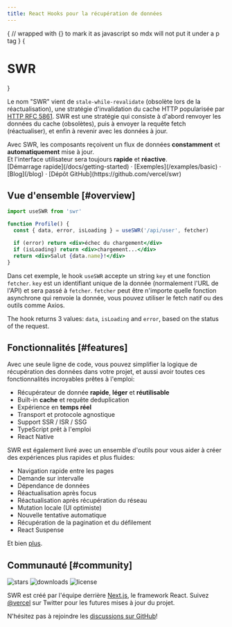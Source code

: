 ```yaml
---
title: React Hooks pour la récupération de données
---
```



{
// wrapped with {} to mark it as javascript so mdx will not put it under a p tag
}
{<h1 className="text-center text-4xl tracking-tighter font-extrabold md:text-5xl mt-8">SWR</h1>}

<Bleed><Features/></Bleed>

Le nom "SWR" vient de `stale-while-revalidate` (obsolète lors de la réactualisation), une stratégie d'invalidation du cache HTTP popularisée par [HTTP RFC 5861](https://tools.ietf.org/html/rfc5861).
SWR est une stratégie qui consiste à d'abord renvoyer les données du cache (obsolètes), puis à envoyer la requête fetch (réactualiser), et enfin à revenir avec les données à jour.

<Callout emoji="✅">
  Avec SWR, les composants reçoivent un flux de données <strong>constamment</strong> et <strong>automatiquement</strong> mise à jour.<br/>
  Et l'interface utilisateur sera toujours <strong>rapide</strong> et <strong>réactive</strong>.
</Callout>

<div className="mt-16 mb-20 text-center">
  [Démarrage rapide](/docs/getting-started) · [Exemples](/examples/basic) · [Blog](/blog) · [Dépôt GitHub](https://github.com/vercel/swr)
</div>

## Vue d'ensemble [#overview]

```jsx
import useSWR from 'swr'

function Profile() {
  const { data, error, isLoading } = useSWR('/api/user', fetcher)

  if (error) return <div>échec du chargement</div>
  if (isLoading) return <div>chargement...</div>
  return <div>Salut {data.name}!</div>
}
```

Dans cet exemple, le hook `useSWR` accepte un string `key` et une fonction `fetcher`. `key` est un identifiant unique de la donnée (normalement l'URL de l'API)
et sera passé à `fetcher`. `fetcher` peut être n'importe quelle fonction asynchrone qui renvoie la donnée, vous pouvez utiliser le fetch natif ou des outils comme Axios.

The hook returns 3 values: `data`, `isLoading` and `error`, based on the status of the request.

## Fonctionnalités [#features]

Avec une seule ligne de code, vous pouvez simplifier la logique de récupération des données dans votre projet, et aussi avoir toutes ces fonctionnalités incroyables prêtes à l'emploi:

- Récupérateur de donnée **rapide**, **léger** et **réutilisable**
- Built-in **cache** et requête deduplication
- Expérience en **temps réel**
- Transport et protocole agnostique
- Support SSR / ISR / SSG
- TypeScript prêt à l'emploi
- React Native

SWR est également livré avec un ensemble d'outils pour vous aider à créer des expériences plus rapides et plus fluides:

- Navigation rapide entre les pages
- Demande sur intervalle
- Dépendance de données
- Réactualisation après focus
- Réactualisation après récupération du réseau
- Mutation locale (UI optimiste)
- Nouvelle tentative automatique
- Récupération de la pagination et du défilement
- React Suspense

Et bien [plus](/docs/getting-started).

## Communauté [#community]

<p className="flex h-6 mt-4 gap-2">
  <img alt="stars" src="https://badgen.net/github/stars/vercel/swr" />
  <img alt="downloads" src="https://badgen.net/npm/dt/swr" />
  <img alt="license" src="https://badgen.net/npm/license/swr" />
</p>

SWR est créé par l'équipe derrière [Next.js](https://nextjs.org), le framework React.
Suivez [@vercel](https://twitter.com/vercel) sur Twitter pour les futures mises à jour du projet.

N'hésitez pas à rejoindre les [discussions sur GitHub](https://github.com/vercel/swr/discussions)!
